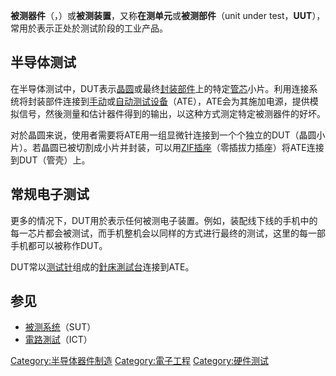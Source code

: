 {{Unreferenced |time=2010-08-16T19:43:58+00:00 }}
'''被测器件'''（{{lang-en|device under test}}，{{lang|en|'''DUT'''}}）或'''被测装置'''，又称'''在测单元'''或'''被测部件'''（unit under test，'''UUT'''），常用於表示正处於测试阶段的工业产品。

==半导体测试==
在半导体测试中，DUT表示[[晶圆|晶圆]]或最终[[半导体封装|封装部件]]上的特定[[管芯|管芯]]小片。利用连接系统将封装部件连接到[[半导体特性曲线图示仪|手动]]或[[自动测试设备|自动测试设备]]（ATE），ATE会为其施加电源，提供模拟信号，然後测量和估计器件得到的输出，以这种方式测定特定被测器件的好坏。

对於晶圆来说，使用者需要将ATE用一组显微针连接到一个个独立的DUT（晶圆小片）。若晶圆已被切割成小片并封装，可以用[[ZIF插座|ZIF插座]]（零插拔力插座）将ATE连接到DUT（管壳）上。

==常规电子测试==
更多的情况下，DUT用於表示任何被测电子装置。例如，装配线下线的手机中的每一芯片都会被测试，而手机整机会以同样的方式进行最终的测试，这里的每一部手机都可以被称作DUT。

DUT常以[[测试针|测试针]]组成的[[針床測試台|針床測試台]]连接到ATE。

==参见==
* [[被测系统|被测系统]]（SUT）
* [[電路測試|電路測試]]（ICT）

[[Category:半导体器件制造|Category:半导体器件制造]]
[[Category:電子工程|Category:電子工程]]
[[Category:硬件测试|Category:硬件测试]]



{{Tech-stub}}